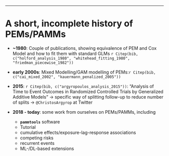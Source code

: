 
---
# A short, incomplete history of PEMs/PAMMs

- **~1980**: Couple of publications, showing equivalence of PEM and Cox Model and how to fit them with standard GLMs `r Citep(bib, c("holford_analysis_1980", "whitehead_fitting_1980", "friedman_piecewise_1982"))`

- **early 2000s**: Mixed Modelling/GAM modelling of PEMs:`r Citep(bib, c("cai_mixed_2002", "kauermann_penalized_2005"))`

- **2015**: `r Citep(bib, c("argyropoulos_analysis_2015"))`: "Analysis of Time to Event Outcomes in Randomized Controlled Trials by Generalized Additive Models" -> specific way of splitting follow-up to reduce number of splits -> `@ChristosArgyrop` at Twitter

- **2018 - today**: some work from ourselves on PEMs/PAMMs, including

  - **`pammtools`** software
  - Tutorial
  - cumulative effects/exposure-lag-response associations
  - competing risks
  - recurrent events
  - ML-/DL-based extensions
